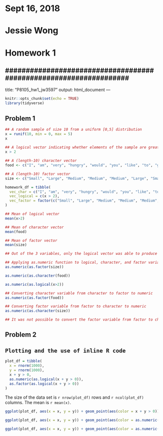 ##################################################################
# Sept 16, 2018
# Jessie Wong
#
# Homework 1
##################################################################
---
title: "P8105_hw1_jw3597"
output: html_document
---

```r
knitr::opts_chunk$set(echo = TRUE)
library(tidyverse)
```

## Problem 1 

```r
## A random sample of size 10 from a uniform [0,5] distribution
x = runif(10, min = 0, max = 5)
x
  
## A logical vector indicating whether elements of the sample are greater than 2
x > 2

## A (length-10) character vector
food <- c("I", "am", "very", "hungry", "would", "you", "like", "to", "go", "eat")

## A (length-10) factor vector
size <- c("Small", "Large", "Medium", "Medium", "Medium", "Large", "Small", "Large", "Large", "Medium")

homework_df = tibble(
  vec_char = c("I", "am", "very", "hungry", "would", "you", "like", "to", "go", "eat"),
  vec_logical = c(x > 2),
  vec_factor = factor(c("Small", "Large", "Medium", "Medium", "Medium", "Large", "Small", "Large", "Large", "Medium"))
)
```

```r
## Mean of logical vector 
mean(x>2)

## Mean of character vector
mean(food)

## Mean of factor vector
mean(size)

## Out of the 3 variables, only the logical vector was able to produce a mean (0.6).It did not work for character and factor vector because both are not in numerics.  
```

```r
## Applying as.numeric function to logical, character, and factor variables
as.numeric(as.factor(size))

as.numeric(as.character(food))

as.numeric(as.logical(x>2))
```

```r
## Converting character variable from character to factor to numeric
as.numeric(as.factor(food))

## Converting factor variable from factor to character to numeric
as.numeric(as.character(size))

## It was not possible to convert the factor variable from factor to character to numeric.
```

## Problem 2

## `Plotting and the use of inline R code`
```r
plot_df = tibble(
  x = rnorm(1000),
  y = rnorm(1000),
  x + y > 0,
  as.numeric(as.logical(x + y > 0)),
  as.factor(as.logical(x + y > 0))
)
```

The size of the data set is `r nrow(plot_df)` rows and `r ncol(plot_df)` columns.
The mean is `r mean(x)`.

```r
ggplot(plot_df, aes(x = x, y = y)) + geom_point(aes(color = x + y > 0))
```

```r
ggplot(plot_df, aes(x = x, y = y)) + geom_point(aes(color = as.numeric(as.logical(x + y > 0))))
```

```r
ggplot(plot_df, aes(x = x, y = y)) + geom_point(aes(color = as.numeric(as.logical(x + y > 0))))
```







